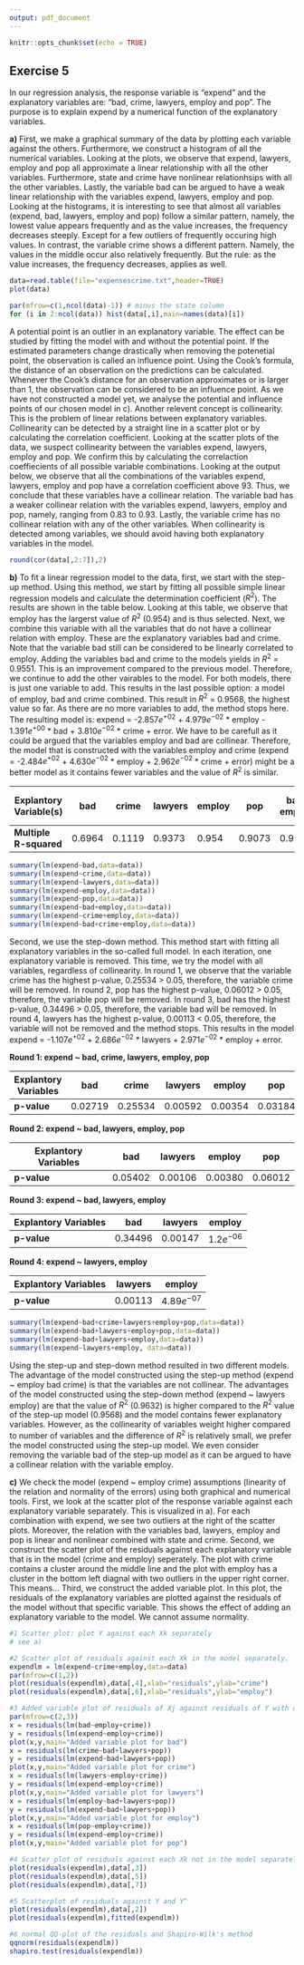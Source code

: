 ```yaml
---
output: pdf_document
---
```


```r
knitr::opts_chunk$set(echo = TRUE)
```

## Exercise 5
In our regression analysis, the response variable is "expend" and the explanatory variables are: "bad, crime, lawyers, employ and pop". The purpose is to explain expend by a numerical function of the explanatory variables.

**a)**
<!-- Make some graphical summaries of the data -->
First, we make a graphical summary of the data by plotting each variable against the others. Furthermore, we construct a histogram of all the numerical variables. Looking at the plots, we observe that expend, lawyers, employ and pop all approximate a linear relationship with all the other variables. Furthermore, state and crime have nonlinear relationhsips with all the other variables. Lastly, the variable bad can be argued to have a weak linear relationship with the variables expend, lawyers, employ and pop. Looking at the histograms, it is interesting to see that almost all variables (expend, bad, lawyers, employ and pop) follow a similar pattern, namely, the lowest value appears frequently and as the value increases, the frequency decreases steeply. Except for a few outliers of frequently occuring high values. In contrast, the variable crime shows a different pattern. Namely, the values in the middle occur also relatively frequently. But the rule: as the value increases, the frequency decreases, applies as well.
<!-- Scatter plots -->
```r
data=read.table(file="expensescrime.txt",header=TRUE)
plot(data)
```
<!-- Histograms -->
```r
par(mfrow=c(1,ncol(data)-1)) # minus the state column
for (i in 2:ncol(data)) hist(data[,i],main=names(data)[i])
```
<!-- Investigate the problem of potential and influence points-->
A potential point is an outlier in an explanatory variable. The effect can be studied by fitting the model with and without the potential point. If the estimated parameters change drastically when removing the potenetial point, the observation is called an influence point. Using the Cook's formula, the distance of an observation on the predictions can be calculated. Whenever the Cook's distance for an observation approximates or is larger than 1, the observation can be considered to be an influence point. As we have not constructed a model yet, we analyse the potential and influence points of our chosen model in c).
<!-- Investigate the problem of collinearity-->
Another relevent concept is collinearity. This is the problem of linear relations between explanatory variables. Collinearity can be detected by a straight line in a scatter plot or by calculating the correlation coefficient. Looking at the scatter plots of the data, we suspect collinearity between the variables expend, lawyers, employ and pop. We confirm this by calculating the correlaction coeffiecients of all possible variable combinations. Looking at the output below, we observe that all the combinations of the variables expend, lawyers, employ and pop have a correlation coefficient above 93. Thus, we conclude that these variables have a collinear relation. The variable bad has a weaker collinear relation with the variables expend, lawyers, employ and pop, namely, ranging from 0.83 to 0.93. Lastly, the variable crime has no collinear relation with any of the other variables. When collinearity is detected among variables, we should avoid having both explanatory variables in the model.
```r
round(cor(data[,2:7]),2)
```
**b)**
<!-- Fit a linear regression model to the data -->
<!-- Use both the step-up and the step-down method to find the best model -->
To fit a linear regression model to the data, first, we start with the step-up method. Using this method, we start by fitting all possible simple linear regression models and calculate the determination coefficient ($R^{2}$). The results are shown in the table below. Looking at this table, we observe that employ has the largerst value of $R^{2}$ (0.954) and is thus selected. Next, we combine this variable with all the variables that do not have a collinear relation with employ. These are the explanatory variables bad and crime. Note that the variable bad still can be considered to be linearly correlated to employ. Adding the variables bad and crime to the models yields in $R^{2}$ = 0.9551. This is an improvement compared to the previous model. Therefore, we continue to add the other vairables to the model. For both models, there is just one variable to add. This results in the last possible option: a model of employ, bad and crime combined. This result in $R^{2}$ = 0.9568, the highest value so far. As there are no more variables to add, the method stops here. The resulting model is: expend = -2.857$e^{+02}$ + 4.979$e^{-02}$ * employ - 1.391$e^{+00}$ * bad + 3.810$e^{-02}$ * crime + error. We have to be carefull as it could be argued that the variables employ and bad are collinear. Therefore, the model that is constructed with the variables employ and crime (expend = -2.484$e^{+02}$ + 4.630$e^{-02}$ * employ + 2.962$e^{-02}$ * crime + error) might be a better model as it contains fewer variables and the value of $R^{2}$ is similar.

| **Explantory Variable(s)** | bad    | crime  | lawyers | employ | pop    | bad, employ | crime, employ | bad, crime, employ |
|---------------------|--------|--------|---------|--------|--------| -------------|--------------- | --------------- |
| **Multiple R-squared**  | 0.6964 | 0.1119 | 0.9373  | 0.954  | 0.9073 | 0.9551       | 0.9551         | 0.9568  |

```r
summary(lm(expend~bad,data=data))
summary(lm(expend~crime,data=data))
summary(lm(expend~lawyers,data=data))
summary(lm(expend~employ,data=data))
summary(lm(expend~pop,data=data))
summary(lm(expend~bad+employ,data=data))
summary(lm(expend~crime+employ,data=data))
summary(lm(expend~bad+crime+employ,data=data))
```
Second, we use the step-down method. This method start with fitting all explanatory variables in the so-called full model. In each iteration, one explanatory variable is removed. This time, we try the model with all variables, regardless of collinearity. In round 1, we observe that the variable crime has the highest p-value, 0.25534 > 0.05, therefore, the variable crime will be removed. In round 2, pop has the highest p-value, 0.06012 > 0.05, therefore, the variable pop will be removed. In round 3, bad has the highest p-value, 0.34496 > 0.05, therefore, the variable bad will be removed. In round 4, lawyers has the highest p-value, 0.00113 < 0.05, therefore, the variable will not be removed and the method stops. This results in the model expend = -1.107$e^{+02}$ + 2.686$e^{-02}$ * lawyers + 2.971$e^{-02}$ * employ + error.

**Round 1: expend ~ bad, crime, lawyers, employ, pop**

| **Explantory Variables** | bad | crime | lawyers | employ | pop | 
|--------------------------|-----|-------|---------|--------| ----|
| **p-value**              |0.02719|0.25534|0.00592|0.00354|0.03184|

**Round 2: expend ~ bad, lawyers, employ, pop**

| **Explantory Variables** | bad | lawyers | employ | pop | 
|--------------------------|-----|---------|--------| ----|
| **p-value**              |0.05402|0.00106|0.00380|0.06012|

**Round 3: expend ~ bad, lawyers, employ**

| **Explantory Variables** | bad | lawyers | employ |
|--------------------------|-----|---------|--------|
| **p-value**              |0.34496|0.00147|1.2$e^{-06}$|

**Round 4: expend ~ lawyers, employ**

| **Explantory Variables** | lawyers | employ |
|--------------------------|---------|--------|
| **p-value**              |0.00113|4.89$e^{-07}$|

```r
summary(lm(expend~bad+crime+lawyers+employ+pop,data=data))
summary(lm(expend~bad+lawyers+employ+pop,data=data))
summary(lm(expend~bad+lawyers+employ,data=data))
summary(lm(expend~lawyers+employ, data=data))
```
<!-- If step-up and step-down yield two different models, choose one and motivate your choice -->
Using the step-up and step-down method resulted in two different models. The advantage of the model constructed using the step-up method (expend ~ employ bad crime) is that the variables are not collinear. The advantages of the model constructed using the step-down method (expend ~ lawyers employ) are that the value of $R^{2}$ (0.9632) is higher compared to the $R^{2}$ value of the step-up model (0.9568) and the model contains fewer explanatory variables. However, as the collinearity of variables weight higher compared to number of variables and the difference of $R^{2}$ is relatively small, we prefer the model constructed using the step-up model. We even consider removing the variable bad of the step-up model as it can be argued to have a collinear relation with the variable employ.

**c)**
<!-- Check the model assumptions by using relevant diagnostic tools -->
We check the model (expend ~ employ crime) assumptions (linearity of the relation and normality of the errors) using both graphical and numerical tools.
<!-- #1 Scatter plot: plot Y against each X k separately -->
First, we look at the scatter plot of the response variable against each explanatory variable separately. This is visualized in a). For each combination with expend, we see two outliers at the right of the scatter plots. Moreover, the relation with the variables bad, lawyers, employ and pop is linear and nonlinear combined with state and crime. 
<!-- #2 Scatter plot of residuals against each Xk in the model separately -->
Second, we construct the scatter plot of the residuals against each explanatory variable that is in the model (crime and employ) seperately. The plot with crime contains a cluster around the middle line and the plot with employ has a cluster in the bottom left diagnal with two outliers in the upper right corner. This means...
<!-- #3 Added variable plot of residuals of Xj against residuals of Y with omitted Xj -->
Third, we construct the added variable plot. In this plot, the residuals of the explanatory variables are plotted against the residuals of the model without that specific variable. This shows the effect of adding an explanatory variable to the model. 
<!-- #4 Scatter plot of residuals against each Xk not in the model separately -->
<!-- #5 Scatterplot of residuals against Y -->
<!-- #6 normal QQ-plot of the residuals and Shapiro-Wilk's method -->
We cannot assume normality.

```r
#1 Scatter plot: plot Y against each Xk separately
# see a)

#2 Scatter plot of residuals against each Xk in the model separately.
expendlm = lm(expend~crime+employ,data=data)
par(mfrow=c(1,2))
plot(residuals(expendlm),data[,4],xlab="residuals",ylab="crime")
plot(residuals(expendlm),data[,6],xlab="residuals",ylab="employ")

#3 Added variable plot of residuals of Xj against residuals of Y with omitted Xj
par(mfrow=c(2,3))
x = residuals(lm(bad~employ+crime))
y = residuals(lm(expend~employ+crime))
plot(x,y,main="Added variable plot for bad")
x = residuals(lm(crime~bad+lawyers+pop))
y = residuals(lm(expend~bad+lawyers+pop))
plot(x,y,main="Added variable plot for crime")
x = residuals(lm(lawyers~employ+crime))
y = residuals(lm(expend~employ+crime))
plot(x,y,main="Added variable plot for lawyers")
x = residuals(lm(employ~bad+lawyers+pop))
y = residuals(lm(expend~bad+lawyers+pop))
plot(x,y,main="Added variable plot for employ")
x = residuals(lm(pop~employ+crime))
y = residuals(lm(expend~employ+crime))
plot(x,y,main="Added variable plot for pop")

#4 Scatter plot of residuals against each Xk not in the model separately
plot(residuals(expendlm),data[,3])
plot(residuals(expendlm),data[,5])
plot(residuals(expendlm),data[,7])

#5 Scatterplot of residuals against Y and Y^
plot(residuals(expendlm),data[,2])
plot(residuals(expendlm),fitted(expendlm))

#6 normal QQ-plot of the residuals and Shapiro-Wilk's method
qqnorm(residuals(expendlm))
shapiro.test(residuals(expendlm))
```
